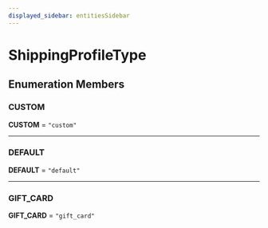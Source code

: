 ```yaml
---
displayed_sidebar: entitiesSidebar
---
```



# ShippingProfileType

## Enumeration Members

### CUSTOM

 **CUSTOM** = ``"custom"``

___

### DEFAULT

 **DEFAULT** = ``"default"``

___

### GIFT\_CARD

 **GIFT\_CARD** = ``"gift_card"``
